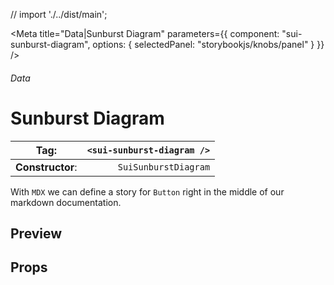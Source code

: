 
// import './../dist/main';

<Meta
	title="Data|Sunburst Diagram"
	parameters={{
		component: "sui-sunburst-diagram",
		options: { selectedPanel: "storybookjs/knobs/panel" }
	}}
/>

###### Data

# Sunburst Diagram

| **Tag**:         | `<sui-sunburst-diagram />` |
| ---------------- | -------------------------: |
| **Constructor**: |       `SuiSunburstDiagram` |

With `MDX` we can define a story for `Button` right in the middle of our
markdown documentation.

## Preview

## Props
